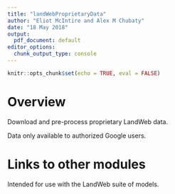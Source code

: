```yaml
---
title: "landWebProprietaryData"
author: "Eliot McIntire and Alex M Chubaty"
date: "18 May 2018"
output:
  pdf_document: default
editor_options: 
  chunk_output_type: console
---
```


```r
knitr::opts_chunk$set(echo = TRUE, eval = FALSE)
```

# Overview

Download and pre-process proprietary LandWeb data.

Data only available to authorized Google users.

# Links to other modules

Intended for use with the LandWeb suite of models.
